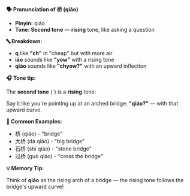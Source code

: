 **🗣️ Pronunciation of 桥 (qiáo)**

- **Pinyin:** qiáo
- **Tone: Second tone** — **rising** tone, like asking a question

**🔤 Breakdown:**

- **q** like **"ch"** in "cheap" but with more air
- **iáo** sounds like **"yow"** with a rising tone
- **qiáo** sounds like **"chyow?"** with an upward inflection

**🎧 Tone tip:**

The **second tone** (ˊ) is a **rising** tone:

Say it like you're pointing up at an arched bridge: **"qiáo?"** — with that upward curve.

**📝 Common Examples:**

- 桥 (qiáo) - "bridge"
- 大桥 (dà qiáo) - "big bridge"
- 石桥 (shí qiáo) - "stone bridge"
- 过桥 (guò qiáo) - "cross the bridge"

**💡 Memory Tip:**

Think of **qiáo** as the rising arch of a bridge — the rising tone follows the bridge's upward
curve!
